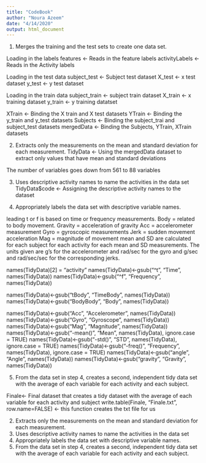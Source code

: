 ```yaml
---
title: "CodeBook"
author: "Noura Azeem"
date: "4/14/2020"
output: html_document
---
```



1. Merges the training and the test sets to create one data set.

Loading in the labels
features <- Reads in the feature labels
activityLabels <- Reads in the Activity labels

Loading in the test data
subject_test <- Subject test dataset
X_test <- x test dataset
y_test <- y test dataset

Loading in the train data
subject_train <- subject train dataset
X_train <- x training dataset
y_train <- y training datatset


XTrain <- Binding the X train and X test datasets
YTrain <- Binding the  y_train and y_test datasets
Subjects <- Binding the subject_trai and subject_test datasets
mergedData <- Binding the Subjects, YTrain, XTrain datasets

2. Extracts only the measurements on the mean and standard deviation for each measurement.
TidyData <- Using the mergedData dataset to extract only values that have mean and standard deviations

The number of variables goes down from 561 to 88 variables

3. Uses descriptive activity names to name the activities in the data set
TidyData$code <- Assigning the descriptive activity names to the dataset

4. Appropriately labels the data set with descriptive variable names.

leading t or f is based on time or frequency measurements.
Body = related to body movement.
Gravity = acceleration of gravity
Acc = accelerometer measurement
Gyro = gyroscopic measurements
Jerk = sudden movement acceleration
Mag = magnitude of movement
mean and SD are calculated for each subject for each activity for each mean and SD measurements. 
The units given are g’s for the accelerometer and rad/sec for the gyro and g/sec and rad/sec/sec for the corresponding jerks.

names(TidyData)[2] = "activity"
names(TidyData)<-gsub("^t", "Time", names(TidyData))
names(TidyData)<-gsub("^f", "Frequency", names(TidyData))

names(TidyData)<-gsub("tBody", "TimeBody", names(TidyData))
names(TidyData)<-gsub("BodyBody", "Body", names(TidyData))

names(TidyData)<-gsub("Acc", "Accelerometer", names(TidyData))
names(TidyData)<-gsub("Gyro", "Gyroscope", names(TidyData))
names(TidyData)<-gsub("Mag", "Magnitude", names(TidyData))
names(TidyData)<-gsub("-mean()", "Mean", names(TidyData), ignore.case = TRUE)
names(TidyData)<-gsub("-std()", "STD", names(TidyData), ignore.case = TRUE)
names(TidyData)<-gsub("-freq()", "Frequency", names(TidyData), ignore.case = TRUE)
names(TidyData)<-gsub("angle", "Angle", names(TidyData))
names(TidyData)<-gsub("gravity", "Gravity", names(TidyData))


5. From the data set in step 4, creates a second, independent tidy data set with the 
average of each variable for each activity and each subject.


Finale<- Final dataset that creates a tidy dataset with the average of each variable for each activity and subject
write.table(Finale, "Finale.txt", row.name=FALSE) <- this function creates the txt file for us















2. Extracts only the measurements on the mean and standard deviation for each measurement.
3. Uses descriptive activity names to name the activities in the data set
4. Appropriately labels the data set with descriptive variable names.
5. From the data set in step 4, creates a second, independent tidy data set with the average of each variable for each activity and each subject.